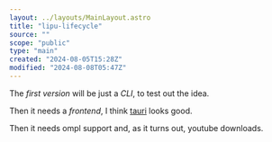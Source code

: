 ```yaml
---
layout: ../layouts/MainLayout.astro
title: "lipu-lifecycle"
source: ""
scope: "public"
type: "main"
created: "2024-08-05T15:28Z"
modified: "2024-08-08T05:47Z"
---
```


The *first version* will be just a *CLI*, to test out the idea.

Then it needs a *frontend*, I think [tauri](/tauri) looks good.

Then it needs ompl support and, as it turns out, youtube downloads.